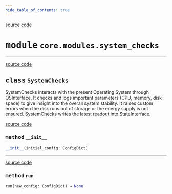 ```yaml
---
hide_table_of_contents: true
---
```


<!-- markdownlint-disable -->

<a href="https://github.com/tum-esm/pyra/tree/main/packages/core/modules/system_checks.py#L0" className="SourceCodeLinkBadge">source code</a>

# <kbd>module</kbd> `core.modules.system_checks`






---

<a href="https://github.com/tum-esm/pyra/tree/main/packages/core/modules/system_checks.py#L6" className="SourceCodeLinkBadge">source code</a>

## <kbd>class</kbd> `SystemChecks`
SystemChecks interacts with the present Operating System through OSInterface. It checks and logs important parameters (CPU, memory, disk space) to give insight into the overall system stability. It raises custom errors when the disk runs out of storage or the energy supply is not ensured. SystemChecks writes the latest readout into StateInterface. 

<a href="https://github.com/tum-esm/pyra/tree/main/packages/core/modules/system_checks.py#L12" className="SourceCodeLinkBadge">source code</a>

### <kbd>method</kbd> `__init__`

```python
__init__(initial_config: ConfigDict)
```








---

<a href="https://github.com/tum-esm/pyra/tree/main/packages/core/modules/system_checks.py#L15" className="SourceCodeLinkBadge">source code</a>

### <kbd>method</kbd> `run`

```python
run(new_config: ConfigDict) → None
```






